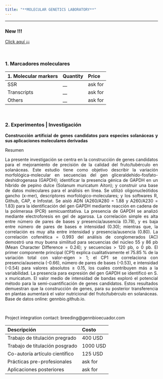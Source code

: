 ```yaml
---
title: "**MOLECULAR GENETICS LABORATORY**"
---
```

___
### **New !!!** 

[Click aquí ¡¡¡](https://gennbio.github.io/I.G.X..html)


<br>


### **1. Marcadores moleculares**

| 1. Molecular markers| Quantity | Price |
|:-|:-|:-|
| SSR | __ | ask for |
| Transcripts | __ | ask for |
| Others | __ | ask for |

<style>
body {text-align: center}
</style>
<br>


### **2. Experimentos | Investigación**



<style>
body {text-align: justify}
</style> 


**Construcción artificial de genes candidatos para especies solanáceas y sus aplicaciones moleculares derivadas**


Resumen


La presente investigación se centra en la construcción de genes candidatos para el mejoramiento de precisión de la calidad del fruto/tubérculo en solanáceas. Este estudio tiene como objetivo describir la variación morfológica-molecular en secuencias del gen gliceraldehído-fosfato-deshidrogenasa (GAPDH); identificar la presencia génica de GAPDH en un híbrido de pepino dulce (Solanum muricatum Aiton); y construir una base de datos moleculares para el análisis en línea. Se utilizó oligonucleótidos gancho (x-mer), descriptores morfológico-moleculares; y los softwares R, Github, CAP, e Infostat. Se aisló ADN (A260/A280 = 1.88 y A260/A230 = 1.83) para la identificación del gen GAPDH mediante reacción en cadena de la polimerasa (PCR) semicuantitativa. La presencia de GAPDH se analizó mediante electroforesis en gel de agarosa.
La correlación simple es alta entre número de pares de bases y presencia/ausencia (0.78), y es baja entre número de pares de bases e intensidad (0.30); mientras que, la correlación es muy alta entre intensidad y presencia/ausencia (0.80). La correlación cofenética = 0.993 del análisis de conglomerados (AC) demostró una muy buena similitud para secuencias del núcleo 55 y 86 pb (Mean Character Difference = 0.24); y secuencias > 120 pb, o 0 pb. El primer componente principal (CP1) explica cualitativamente el 75.85 % de la variación total con valor-eigen > 1; el CP1 se correlaciona con presencia/ausencia (-0.66), número de pares de bases (-0.53), e intensidad (-0.54) para valores absolutos ≥ 0.15, los cuales contribuyen más a la variabilidad. La presencia para expresión del gen GAPDH se identificó en S. x muricatum. El valor medio de intensidad de bandas exploró el potencial método para la semi-cuantificación de genes candidatos. Estos resultados demuestran que la construcción de genes, para su posterior transferencia en plantas aumentará el valor nutricional del fruto/tubérculo en solanáceas. Base de datos online: gennbio.github.io.


<br>


Project integration contact: breeding@gennbioecuador.com
<br>
 

| Descripción | Costo |
|:-|:-|
| Trabajo de titulación pregrado  | 400 USD |
| Trabajo de titulación posgrado | 1000 USD |
| Co-autoría artículo científico | 125 USD |
| Prácticas pre-profesionales | ask for |
| Aplicaciones posteriores |  ask for | 

